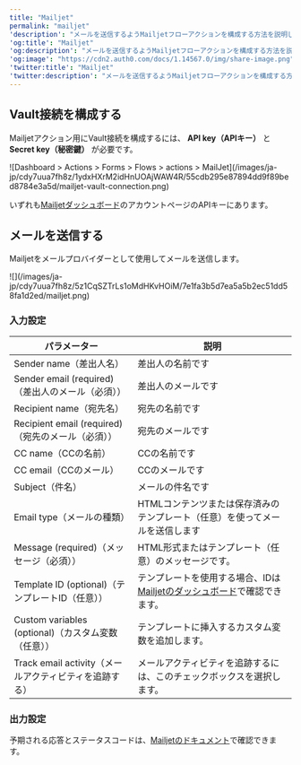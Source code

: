 ```yaml
---
title: "Mailjet"
permalink: "mailjet"
'description': "メールを送信するようMailjetフローアクションを構成する方法を説明します。"
'og:title': "Mailjet"
'og:description': "メールを送信するようMailjetフローアクションを構成する方法を説明します。"
'og:image': "https://cdn2.auth0.com/docs/1.14567.0/img/share-image.png"
'twitter:title': "Mailjet"
'twitter:description': "メールを送信するようMailjetフローアクションを構成する方法を説明します。"
---
```


## Vault接続を構成する

Mailjetアクション用にVault接続を構成するには、 **API key（APIキー）** と **Secret key（秘密鍵）** が必要です。

<Frame>![Dashboard > Actions > Forms > Flows > actions > MailJet](/images/ja-jp/cdy7uua7fh8z/1ydxHXrM2idHnUOAjWAW4R/55cdb295e87894dd9f89bed8784e3a5d/mailjet-vault-connection.png)</Frame>

いずれも[Mailjetダッシュボード](https://app.mailjet.com/account/api_keys)のアカウントページのAPIキーにあります。

## メールを送信する

Mailjetをメールプロバイダーとして使用してメールを送信します。

<Frame>![](/images/ja-jp/cdy7uua7fh8z/5z1CqSZTrLs1oMdHKvHOiM/7e1fa3b5d7ea5a5b2ec51dd58fa1d2ed/mailjet.png)</Frame>

### 入力設定

<table class="table">
<thead>
<tr>
<th><b>パラメーター</b></th>
<th><b>説明</b></th>
</tr>
</thead>
<tbody>
<tr>
<td>Sender name（差出人名）</td>
<td>差出人の名前です</td>
</tr>
<tr>
<td>Sender email (required)（差出人のメール（必須））</td>
<td>差出人のメールです</td>
</tr>
<tr>
<td>Recipient name（宛先名）</td>
<td>宛先の名前です</td>
</tr>
<tr>
<td>Recipient email (required)（宛先のメール（必須））</td>
<td>宛先のメールです</td>
</tr>
<tr>
<td>CC name（CCの名前）</td>
<td>CCの名前です</td>
</tr>
<tr>
<td>CC email（CCのメール）</td>
<td>CCのメールです</td>
</tr>
<tr>
<td>Subject（件名）</td>
<td>メールの件名です</td>
</tr>
<tr>
<td>Email type（メールの種類）</td>
<td>HTMLコンテンツまたは保存済みのテンプレート（任意）を使ってメールを送信します</td>
</tr>
<tr>
<td>Message (required)（メッセージ（必須））</td>
<td>HTML形式またはテンプレート（任意）のメッセージです。</td>
</tr>
<tr>
<td>Template ID (optional)（テンプレートID（任意））</td>
<td>テンプレートを使用する場合、IDは<a href="https://app.mailjet.com/template"> Mailjetのダッシュボード</a>で確認できます。</td>
</tr>
<tr>
<td>Custom variables (optional)（カスタム変数（任意））</td>
<td>テンプレートに挿入するカスタム変数を追加します。 </td>
</tr>
<tr>
<td>Track email activity（メールアクティビティを追跡する）</td>
<td>メールアクティビティを追跡するには、このチェックボックスを選択します。</td>
</tr>
</tbody>
</table>

### 出力設定

予期される応答とステータスコードは、[Mailjetのドキュメント](https://dev.mailjet.com/email/reference/send-emails/)で確認できます。